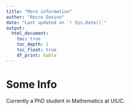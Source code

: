 ```yaml
---
title: "More information"
author: "Rocco Davino"
date: "Last updated on `r Sys.Date()`"
output:
  html_document:
    toc: true
    toc_depth: 2
    toc_float: true
    df_print: kable
---
```


<!--
Comments in HTML are like this! 
-->

# Some Info

Currently a PhD student in Mathematics at UIUC.